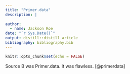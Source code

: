 ```yaml
---
title: "Primer.data"
description: |
  
author:
  - name: Jackson Roe
date: "`r Sys.Date()`"
output: distill::distill_article
bibliography: bibliography.bib
---
```


```r
knitr::opts_chunk$set(echo = FALSE)
```


Source B was Primer.data. It was flawless.
[@primerdata]



